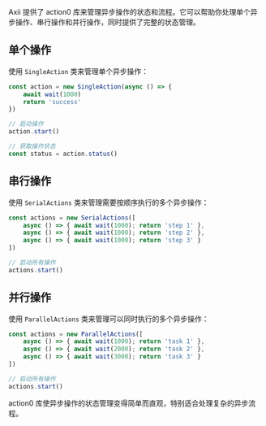 Axii 提供了 action0 库来管理异步操作的状态和流程。它可以帮助你处理单个异步操作、串行操作和并行操作，同时提供了完整的状态管理。

## 单个操作

使用 `SingleAction` 类来管理单个异步操作：

```jsx
const action = new SingleAction(async () => {
    await wait(1000)
    return 'success'
})

// 启动操作
action.start()

// 获取操作状态
const status = action.status()
```

## 串行操作

使用 `SerialActions` 类来管理需要按顺序执行的多个异步操作：

```jsx
const actions = new SerialActions([
    async () => { await wait(1000); return 'step 1' },
    async () => { await wait(1000); return 'step 2' },
    async () => { await wait(1000); return 'step 3' }
])

// 启动所有操作
actions.start()
```

## 并行操作

使用 `ParallelActions` 类来管理可以同时执行的多个异步操作：

```jsx
const actions = new ParallelActions([
    async () => { await wait(1000); return 'task 1' },
    async () => { await wait(2000); return 'task 2' },
    async () => { await wait(3000); return 'task 3' }
])

// 启动所有操作
actions.start()
```

action0 库使异步操作的状态管理变得简单而直观，特别适合处理复杂的异步流程。 
